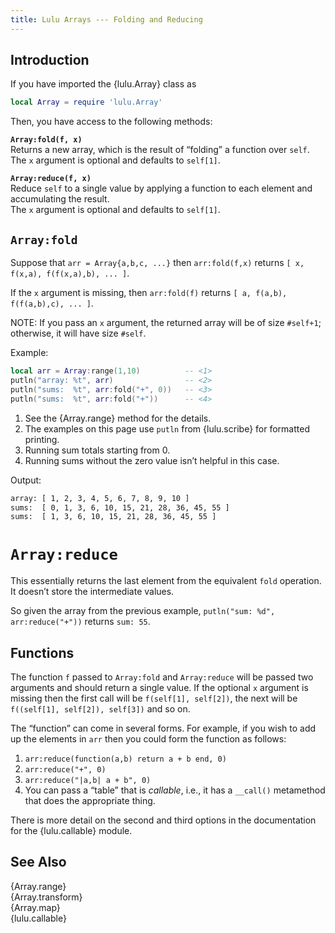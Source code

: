 ```yaml
---
title: Lulu Arrays --- Folding and Reducing
---
```


## Introduction

If you have imported the {lulu.Array} class as
```lua
local Array = require 'lulu.Array'
```
Then, you have access to the following methods:

**`Array:fold(f, x)`** <br>
Returns a new array, which is the result of "folding" a function over `self`. <br>
The `x` argument is optional and defaults to `self[1]`.

**`Array:reduce(f, x)`** <br>
Reduce `self` to a single value by applying a function to each element and accumulating the result. <br>
The `x` argument is optional and defaults to `self[1]`.

## `Array:fold`

Suppose that `arr = Array{a,b,c, ...}` then `arr:fold(f,x)` returns `[ x, f(x,a), f(f(x,a),b), ... ]`.

If the `x` argument is missing, then `arr:fold(f)` returns `[ a, f(a,b), f(f(a,b),c), ... ]`.

NOTE: If you pass an `x` argument, the returned array will be of size `#self+1`; otherwise, it will have size `#self`.

[Example:]{.bt}
```lua
local arr = Array:range(1,10)          -- <1>
putln("array: %t", arr)                -- <2>
putln("sums:  %t", arr:fold("+", 0))   -- <3>
putln("sums:  %t", arr:fold("+"))      -- <4>
```
1. See the {Array.range} method for the details.
2. The examples on this page use `putln` from {lulu.scribe} for formatted printing.
3. Running sum totals starting from 0.
4. Running sums without the zero value isn't helpful in this case.

[Output:]{.bt}
```txt
array: [ 1, 2, 3, 4, 5, 6, 7, 8, 9, 10 ]
sums:  [ 0, 1, 3, 6, 10, 15, 21, 28, 36, 45, 55 ]
sums:  [ 1, 3, 6, 10, 15, 21, 28, 36, 45, 55 ]
```

# `Array:reduce`

This essentially returns the last element from the equivalent `fold` operation.
It doesn't store the intermediate values.

So given the array from the previous example, `putln("sum: %d", arr:reduce("+"))` returns `sum: 55`.

## Functions

The function `f` passed to `Array:fold` and `Array:reduce` will be passed two arguments and should return a single value.
If the optional `x` argument is missing then the first call will be `f(self[1], self[2])`, the next will be `f((self[1], self[2]), self[3])` and so on.

The "function" can come in several forms.
For example, if you wish to add up the elements in `arr` then you could form the function as follows:

1. `arr:reduce(function(a,b) return a + b end, 0)`
2. `arr:reduce("+", 0)`
3. `arr:reduce("|a,b| a + b", 0)`
4. You can pass a "table" that is *callable*, i.e., it has a `__call()` metamethod that does the appropriate thing.

There is more detail on the second and third options in the documentation for the {lulu.callable} module.

## See Also

{Array.range}       <br>
{Array.transform}   <br>
{Array.map}         <br>
{lulu.callable}
